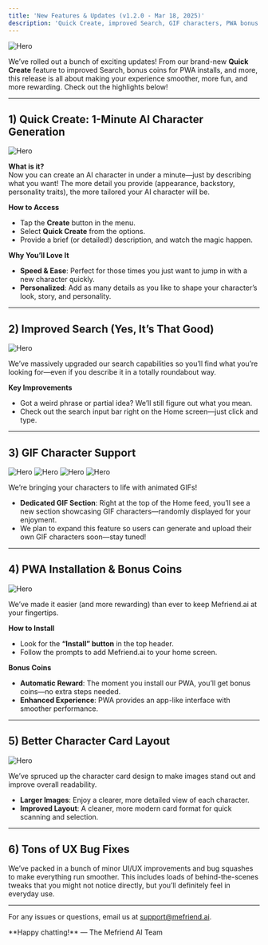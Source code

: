 ```yaml
---
title: 'New Features & Updates (v1.2.0 - Mar 18, 2025)'
description: 'Quick Create, improved Search, GIF characters, PWA bonus coins, better character card layout, and more!'
---
```


<img
  className="block"
  src="/images/changelog/2025_03_18/thumbnail.png"
  alt="Hero"
/>

We’ve rolled out a bunch of exciting updates! From our brand-new **Quick Create** feature to improved Search, bonus coins for PWA installs, and more, this release is all about making your experience smoother, more fun, and more rewarding. Check out the highlights below!

---

## 1) Quick Create: 1-Minute AI Character Generation

<img
  className="block"
  src="/images/changelog/2025_03_18/quick_create_v2.png"
  alt="Hero"
/>

**What is it?**  
Now you can create an AI character in under a minute—just by describing what you want! The more detail you provide (appearance, backstory, personality traits), the more tailored your AI character will be.

**How to Access**  
- Tap the **Create** button in the menu.  
- Select **Quick Create** from the options.  
- Provide a brief (or detailed!) description, and watch the magic happen.

**Why You’ll Love It**  
- **Speed & Ease**: Perfect for those times you just want to jump in with a new character quickly.  
- **Personalized**: Add as many details as you like to shape your character’s look, story, and personality.

---

## 2) Improved Search (Yes, It’s That Good)

<img
  className="block"
  src="/images/changelog/2025_03_18/search.png"
  alt="Hero"
/>

We’ve massively upgraded our search capabilities so you’ll find what you’re looking for—even if you describe it in a totally roundabout way.

**Key Improvements**  
- Got a weird phrase or partial idea? We’ll still figure out what you mean.  
- Check out the search input bar right on the Home screen—just click and type.

---

## 3) GIF Character Support

<img
  className="block"
  src="/images/changelog/2025_03_18/gif_1.webp"
  alt="Hero"
/>
<img
  className="block"
  src="/images/changelog/2025_03_18/gif_2.webp"
  alt="Hero"
/>
<img
  className="block"
  src="/images/changelog/2025_03_18/gif_3.webp"
  alt="Hero"
/>
<img
  className="block"
  src="/images/changelog/2025_03_18/gif_4.webp"
  alt="Hero"
/>

We’re bringing your characters to life with animated GIFs!

- **Dedicated GIF Section**: Right at the top of the Home feed, you’ll see a new section showcasing GIF characters—randomly displayed for your enjoyment.  
- We plan to expand this feature so users can generate and upload their own GIF characters soon—stay tuned!

---

## 4) PWA Installation & Bonus Coins

<img
  className="block"
  src="/images/changelog/2025_03_18/pwa_install.png"
  alt="Hero"
/>

We’ve made it easier (and more rewarding) than ever to keep Mefriend.ai at your fingertips.

**How to Install**  
- Look for the **“Install” button** in the top header.  
- Follow the prompts to add Mefriend.ai to your home screen.

**Bonus Coins**  
- **Automatic Reward**: The moment you install our PWA, you’ll get bonus coins—no extra steps needed.  
- **Enhanced Experience**: PWA provides an app-like interface with smoother performance.

---

## 5) Better Character Card Layout

<img
  className="block"
  src="/images/changelog/2025_03_18/layout_revamp.png"
  alt="Hero"
/>

We’ve spruced up the character card design to make images stand out and improve overall readability.

- **Larger Images**: Enjoy a clearer, more detailed view of each character.  
- **Improved Layout**: A cleaner, more modern card format for quick scanning and selection.

---

## 6) Tons of UX Bug Fixes

We’ve packed in a bunch of minor UI/UX improvements and bug squashes to make everything run smoother. This includes loads of behind-the-scenes tweaks that you might not notice directly, but you’ll definitely feel in everyday use.

---

For any issues or questions, email us at [support@mefriend.ai](mailto:support@mefriend.ai).  

<Note>
**Happy chatting!**  
— The Mefriend AI Team
</Note>